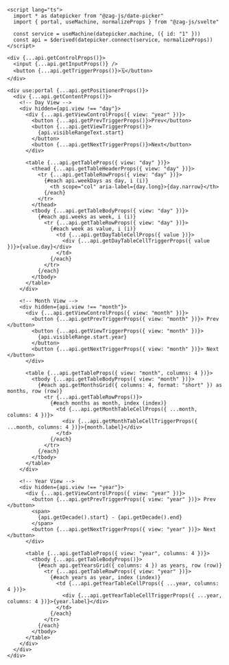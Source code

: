 ```svelte
<script lang="ts">
  import * as datepicker from "@zag-js/date-picker"
  import { portal, useMachine, normalizeProps } from "@zag-js/svelte"

  const service = useMachine(datepicker.machine, ({ id: "1" }))
  const api = $derived(datepicker.connect(service, normalizeProps))
</script>

<div {...api.getControlProps()}>
  <input {...api.getInputProps()} />
  <button {...api.getTriggerProps()}>🗓</button>
</div>

<div use:portal {...api.getPositionerProps()}>
  <div {...api.getContentProps()}>
    <!-- Day View -->
    <div hidden={api.view !== "day"}>
      <div {...api.getViewControlProps({ view: "year" })}>
        <button {...api.getPrevTriggerProps()}>Prev</button>
        <button {...api.getViewTriggerProps()}>
          {api.visibleRangeText.start}
        </button>
        <button {...api.getNextTriggerProps()}>Next</button>
      </div>

      <table {...api.getTableProps({ view: "day" })}>
        <thead {...api.getTableHeaderProps({ view: "day" })}>
          <tr {...api.getTableRowProps({ view: "day" })}>
            {#each api.weekDays as day, i (i)}
              <th scope="col" aria-label={day.long}>{day.narrow}</th>
            {/each}
          </tr>
        </thead>
        <tbody {...api.getTableBodyProps({ view: "day" })}>
          {#each api.weeks as week, i (i)}
            <tr {...api.getTableRowProps({ view: "day" })}>
              {#each week as value, i (i)}
                <td {...api.getDayTableCellProps({ value })}>
                  <div {...api.getDayTableCellTriggerProps({ value })}>{value.day}</div>
                </td>
              {/each}
            </tr>
          {/each}
        </tbody>
      </table>
    </div>

    <!-- Month View -->
    <div hidden={api.view !== "month"}>
      <div {...api.getViewControlProps({ view: "month" })}>
        <button {...api.getPrevTriggerProps({ view: "month" })}> Prev </button>
        <button {...api.getViewTriggerProps({ view: "month" })}>
          {api.visibleRange.start.year}
        </button>
        <button {...api.getNextTriggerProps({ view: "month" })}> Next </button>
      </div>

      <table {...api.getTableProps({ view: "month", columns: 4 })}>
        <tbody {...api.getTableBodyProps({ view: "month" })}>
          {#each api.getMonthsGrid({ columns: 4, format: "short" }) as months, row (row)}
            <tr {...api.getTableRowProps()}>
              {#each months as month, index (index)}
                <td {...api.getMonthTableCellProps({ ...month, columns: 4 })}>
                  <div {...api.getMonthTableCellTriggerProps({ ...month, columns: 4 })}>{month.label}</div>
                </td>
              {/each}
            </tr>
          {/each}
        </tbody>
      </table>
    </div>

    <!-- Year View -->
    <div hidden={api.view !== "year"}>
      <div {...api.getViewControlProps({ view: "year" })}>
        <button {...api.getPrevTriggerProps({ view: "year" })}> Prev </button>
        <span>
          {api.getDecade().start} - {api.getDecade().end}
        </span>
        <button {...api.getNextTriggerProps({ view: "year" })}> Next </button>
      </div>

      <table {...api.getTableProps({ view: "year", columns: 4 })}>
        <tbody {...api.getTableBodyProps()}>
          {#each api.getYearsGrid({ columns: 4 }) as years, row (row)}
            <tr {...api.getTableRowProps({ view: "year" })}>
              {#each years as year, index (index)}
                <td {...api.getYearTableCellProps({ ...year, columns: 4 })}>
                  <div {...api.getYearTableCellTriggerProps({ ...year, columns: 4 })}>{year.label}</div>
                </td>
              {/each}
            </tr>
          {/each}
        </tbody>
      </table>
    </div>
  </div>
</div>
```
